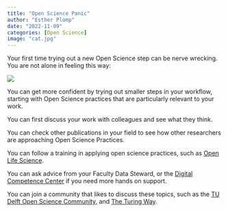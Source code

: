 ```yaml
---
title: "Open Science Panic"
author: "Esther Plomp"
date: "2022-11-09"
categories: [Open Science]
image: "cat.jpg"
---
```


Your first time trying out a new Open Science step can be nerve wrecking. You are not alone in feeling this way:

[![](images/paste-0B902C2E.png){fig-alt="A twitter poll on whether Open Science practices make you feel stressed/nervous. 44.5% of 263 people voted 'Yes, I feel nervous', followed by 34.6% of people that indicated that they do not feel nervous."}](https://twitter.com/LewendM/status/1587153856131112964)

You can get more confident by trying out smaller steps in your workflow, starting with Open Science practices that are particularly relevant to your work.

You can first discuss your work with colleagues and see what they think.

You can check other publications in your field to see how other researchers are approaching Open Science Practices.

You can follow a training in applying open science practices, such as [Open Life Science](https://openlifesci.org).

You can ask advice from your Faculty Data Steward, or the [Digital Competence Center](https://www.tudelft.nl/index.php?id=67120&L=1/) if you need more hands on support.

You can join a community that likes to discuss these topics, such as the [TU Delft Open Science Community](https://osc-delft.github.io/), and [The Turing Way](https://the-turing-way.netlify.app/welcome).
